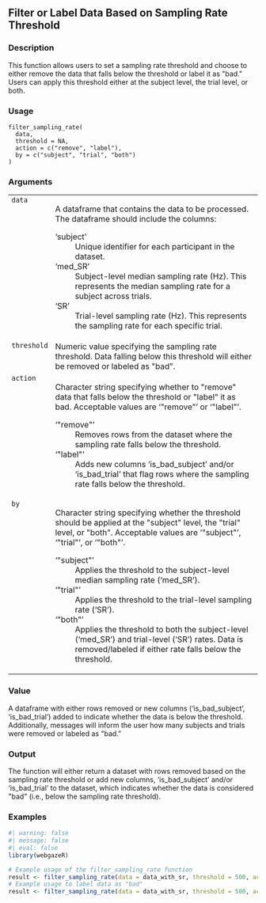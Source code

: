 ## Filter or Label Data Based on Sampling Rate Threshold {.unnumbered}


### Description

This function allows users to set a sampling rate threshold and choose to
either remove the data that falls below the threshold or label it as &quot;bad.&quot;
Users can apply this threshold either at the subject level, the trial level,
or both.



### Usage

<pre><code class='language-R'>filter_sampling_rate(
  data,
  threshold = NA,
  action = c("remove", "label"),
  by = c("subject", "trial", "both")
)
</code></pre>


### Arguments

<table>
<tr><td style = "white-space: nowrap; font-family: monospace; vertical-align: top"><code id="data">data</code></td>
<td>
A dataframe that contains the data to be processed. The dataframe
should include the columns:


<dl>
<dt>'subject'</dt><dd>Unique identifier for each participant in the dataset.
</dd>
<dt>'med_SR'</dt><dd>Subject-level median sampling rate (Hz). This represents the median sampling rate for a subject across trials.
</dd>
<dt>'SR'</dt><dd>Trial-level sampling rate (Hz). This represents the sampling rate for each specific trial.
</dd>
</dl>
</td></tr>
<tr><td style = "white-space: nowrap; font-family: monospace; vertical-align: top"><code id="threshold">threshold</code></td>
<td>
Numeric value specifying the sampling rate threshold. Data falling below this threshold will either be removed or labeled as &quot;bad&quot;.
</td></tr>
<tr><td style = "white-space: nowrap; font-family: monospace; vertical-align: top"><code id="action">action</code></td>
<td>
Character string specifying whether to &quot;remove&quot; data that falls below the threshold or &quot;label&quot; it as bad. Acceptable values are '&quot;remove&quot;' or '&quot;label&quot;'.


<dl>
<dt>'&quot;remove&quot;'</dt><dd>Removes rows from the dataset where the sampling rate falls below the threshold.
</dd>
<dt>'&quot;label&quot;'</dt><dd>Adds new columns 'is_bad_subject' and/or 'is_bad_trial' that flag rows where the sampling rate falls below the threshold.
</dd>
</dl>
</td></tr>
<tr><td style = "white-space: nowrap; font-family: monospace; vertical-align: top"><code id="by">by</code></td>
<td>
Character string specifying whether the threshold should be applied
at the &quot;subject&quot; level, the &quot;trial&quot; level, or &quot;both&quot;. Acceptable values are
'&quot;subject&quot;', '&quot;trial&quot;', or '&quot;both&quot;'.


<dl>
<dt>'&quot;subject&quot;'</dt><dd>Applies the threshold to the subject-level median sampling rate ('med_SR').
</dd>
<dt>'&quot;trial&quot;'</dt><dd>Applies the threshold to the trial-level sampling rate ('SR').
</dd>
<dt>'&quot;both&quot;'</dt><dd>Applies the threshold to both the subject-level ('med_SR') and trial-level ('SR') rates. Data is removed/labeled if either rate falls below the threshold.
</dd>
</dl>
</td></tr>
</table>


### Value

A dataframe with either rows removed or new columns ('is_bad_subject', 'is_bad_trial') added
to indicate whether the data is below the threshold. Additionally, messages will inform the user how many subjects and trials were removed or labeled as &quot;bad.&quot;



### Output

The function will either return a dataset with rows removed based on the
sampling rate threshold or add new columns, 'is_bad_subject' and/or 'is_bad_trial' to the dataset,
which indicates whether the data is considered &quot;bad&quot; (i.e., below the
sampling rate threshold).



### Examples
::: {.to-webr}
```r
#| warning: false
#| message: false
#| eval: false
library(webgazeR)

# Example usage of the filter_sampling_rate function
result <- filter_sampling_rate(data = data_with_sr, threshold = 500, action = "remove", by = "both")
# Example usage to label data as "bad"
result <- filter_sampling_rate(data = data_with_sr, threshold = 500, action = "label", by = "trial")



```
:::
